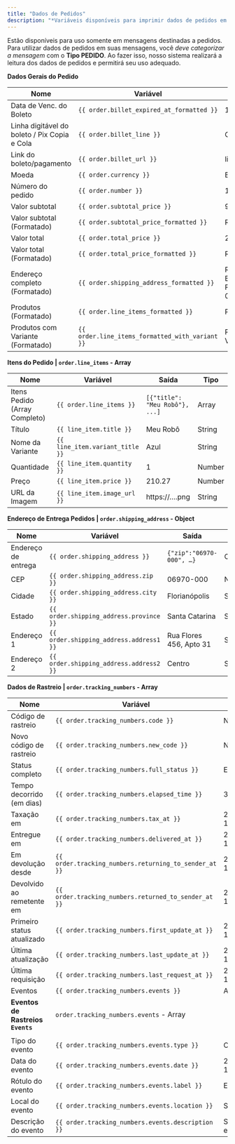 ```yaml
---
title: "Dados de Pedidos"
description: "*Variáveis disponíveis para imprimir dados de pedidos em mensagens.*"
---
```


Estão disponíveis para uso somente em mensagens destinadas a pedidos. Para utilizar dados de pedidos em suas mensagens, você _deve categorizar a mensagem_ com o **Tipo PEDIDO**. Ao fazer isso, nosso sistema realizará a leitura dos dados de pedidos e permitirá seu uso adequado.

**Dados Gerais do Pedido**

| **Nome**                                     | **Variável**                                    | **Saída**                                                                 | **Tipo** |
| -------------------------------------------- | ----------------------------------------------- | ------------------------------------------------------------------------- | -------- |
| Data de Venc. do Boleto                      | `{{ order.billet_expired_at_formatted }}`       | 12/02/2024                                                                | String   |
| Linha digitável do boleto / Pix Copia e Cola | `{{ order.billet_line }}`                       | Código de Pagamento                                                       | String   |
| Link do boleto/pagamento                     | `{{ order.billet_url }}`                        | link.pagamento/exemPLO                                                    | String   |
| Moeda                                        | `{{ order.currency }}`                          | BRL                                                                       | String   |
| Número do pedido                             | `{{ order.number }}`                            | 11205                                                                     | String   |
| Valor subtotal                               | `{{ order.subtotal_price }}`                    | 9.90                                                                      | Number   |
| Valor subtotal (Formatado)                   | `{{ order.subtotal_price_formatted }}`          | R$9,90                                                                    | String   |
| Valor total                                  | `{{ order.total_price }}`                       | 210.27                                                                    | Number   |
| Valor total (Formatado)                      | `{{ order.total_price_formatted }}`             | R$210,27                                                                  | String   |
| Endereço completo (Formatado)                | `{{ order.shipping_address_formatted }}`        | Rua Flores, 456 - C - Bairro dos Sonhos, Florianópolis, SC, 06970-000, BR | String   |
| Produtos (Formatado)                         | `{{ order.line_items_formatted }}`              | Produto 01 - AB                                                           | Array    |
| Produtos com Variante (Formatado)            | `{{ order.line_items_formatted_with_variant }}` | Produto 01 - AB - Variante / C                                            | String   |

**Itens do Pedido | `order.line_items` - Array**

| **Nome**                      | **Variável**                    | **Saída**                      | **Tipo** |
| ----------------------------- | ------------------------------- | ------------------------------ | -------- |
| Itens Pedido (Array Completo) | `{{ order.line_items }}`        | `[{"title": "Meu Robô"}, ...]` | Array    |
| Título                        | `{{ line_item.title }}`         | Meu Robô                       | String   |
| Nome da Variante              | `{{ line_item.variant_title }}` | Azul                           | String   |
| Quantidade                    | `{{ line_item.quantity }}`      | 1                              | Number   |
| Preço                         | `{{ line_item.price }}`         | 210.27                         | Number   |
| URL da Imagem                 | `{{ line_item.image_url }}`     | https://….png                  | String   |

**Endereço de Entrega Pedidos | `order.shipping_address` - Object**

| **Nome**            | **Variável**                            | **Saída**                | **Tipo** |
| ------------------- | --------------------------------------- | ------------------------ | -------- |
| Endereço de entrega | `{{ order.shipping_address }}`          | `{"zip":"06970-000", …}` | Object   |
| CEP                 | `{{ order.shipping_address.zip }}`      | 06970-000                | Number   |
| Cidade              | `{{ order.shipping_address.city }}`     | Florianópolis            | String   |
| Estado              | `{{ order.shipping_address.province }}` | Santa Catarina           | String   |
| Endereço 1          | `{{ order.shipping_address.address1 }}` | Rua Flores 456, Apto 31  | String   |
| Endereço 2          | `{{ order.shipping_address.address2 }}` | Centro                   | String   |

**Dados de Rastreio | `order.tracking_numbers` - Array**

| **Nome**                    | **Variável**                                | **Saída**                     | **Tipo**    |
| --------------------------- | ------------------------------------------- | ----------------------------- | ----------- |
| Código de rastreio          | `{{ order.tracking_numbers.code }}`         | NL0000000000BR                | String      |
| Novo código de rastreio     | `{{ order.tracking_numbers.new_code }}`     | NL0000000123BR                | String      |
| Status completo             | `{{ order.tracking_numbers.full_status }}`  | ENTREGUE                     | String      |
| Tempo decorrido (em dias)   | `{{ order.tracking_numbers.elapsed_time }}` | 30                            | Number      |
| Taxação em                  | `{{ order.tracking_numbers.tax_at }}`       | 2024-11-30 11:46:45           | String    |
| Entregue em                 | `{{ order.tracking_numbers.delivered_at }}` | 2024-12-14 11:46:45           | String    |
| Em devolução desde          | `{{ order.tracking_numbers.returning_to_sender_at }}` | 2024-11-30 11:46:45  | String    |
| Devolvido ao remetente em   | `{{ order.tracking_numbers.returned_to_sender_at }}` | 2024-11-30 11:46:45 | String    |
| Primeiro status atualizado  | `{{ order.tracking_numbers.first_update_at }}` | 2024-11-14 11:46:45    | String    |
| Última atualização          | `{{ order.tracking_numbers.last_update_at }}` | 2024-12-14 11:46:45     | String    |
| Última requisição           | `{{ order.tracking_numbers.last_request_at }}` | 2024-12-14 11:46:45     | String    |
| Eventos                     | `{{ order.tracking_numbers.events }}`       | Array com eventos             | Array       |
| **Eventos de Rastreios `Events`** | `order.tracking_numbers.events` - Array
|                     |                                                 |                               |             |
| Tipo do evento      | `{{ order.tracking_numbers.events.type }}`      | CORREIOS                      | String      |
| Data do evento      | `{{ order.tracking_numbers.events.date }}`      | 2024-12-14 11:46:45           | String    |
| Rótulo do evento    | `{{ order.tracking_numbers.events.label }}`     | Entregue                      | String      |
| Local do evento     | `{{ order.tracking_numbers.events.location }}`  | São Paulo - SP                | String      |
| Descrição do evento | `{{ order.tracking_numbers.events.description }}` | Sua encomenda foi entregue | String      |
